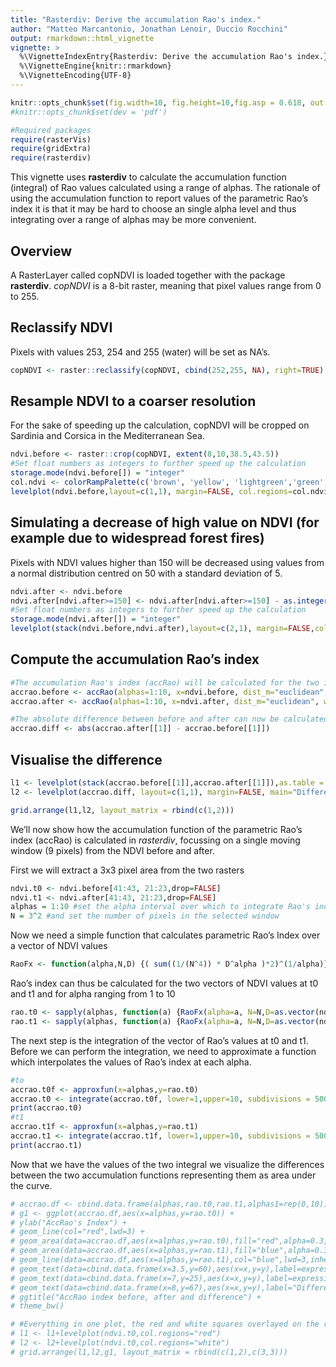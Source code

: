 ```yaml
---
title: "Rasterdiv: Derive the accumulation Rao's index."
author: "Matteo Marcantonio, Jonathan Lenoir, Duccio Rocchini"
output: rmarkdown::html_vignette
vignette: >
  %\VignetteIndexEntry{Rasterdiv: Derive the accumulation Rao's index.}
  %\VignetteEngine{knitr::rmarkdown}
  %\VignetteEncoding{UTF-8}
---
```



```r
knitr::opts_chunk$set(fig.width=10, fig.height=10,fig.asp = 0.618, out.width = "95%", fig.align = "center", fig.dpi = 150, collapse = FALSE, comment = "#") 
#knitr::opts_chunk$set(dev = 'pdf')
```

```r
#Required packages
require(rasterVis)
require(gridExtra)
require(rasterdiv)
```

This vignette uses **rasterdiv** to calculate the accumulation function (integral) of Rao values calculated using a range of alphas. The rationale of using the accumulation function to report values of the parametric Rao's index it is that it may be hard to choose an single alpha level and thus integrating over a range of alphas may be more convenient.

## Overview
A RasterLayer called copNDVI is loaded together with the package **rasterdiv**. *copNDVI* is a 8-bit raster, meaning that pixel values range from 0 to 255.

## Reclassify NDVI 
Pixels with values 253, 254 and 255 (water) will be set as NA's.

```r
copNDVI <- raster::reclassify(copNDVI, cbind(252,255, NA), right=TRUE)
```

## Resample NDVI to a coarser resolution 
For the sake of speeding up the calculation, copNDVI will be cropped on Sardinia and Corsica in the Mediterranean Sea.

```r
ndvi.before <- raster::crop(copNDVI, extent(8,10,38.5,43.5))
#Set float numbers as integers to further speed up the calculation
storage.mode(ndvi.before[]) = "integer"
col.ndvi <- colorRampPalette(c('brown', 'yellow', 'lightgreen','green', "darkgreen"))
levelplot(ndvi.before,layout=c(1,1), margin=FALSE, col.regions=col.ndvi,main="copNDVI cropped")
```

## Simulating a decrease of high value on NDVI (for example due to widespread forest fires) 
Pixels with NDVI values higher than 150 will be decreased using values from a normal distribution centred on 50 with a standard deviation of 5.

```r
ndvi.after <- ndvi.before
ndvi.after[ndvi.after>=150] <- ndvi.after[ndvi.after>=150] - as.integer(rnorm(length(ndvi.after[ndvi.after>=150]),mean=50,sd=5))
#Set float numbers as integers to further speed up the calculation
storage.mode(ndvi.after[]) = "integer"
levelplot(stack(ndvi.before,ndvi.after),layout=c(2,1), margin=FALSE,col.regions=col.ndvi,main="copNDVI", names.attr=c("Before", "After"))
```

## Compute the accumulation Rao's index
```r
#The accumulation Rao's index (accRao) will be calculated for the two images and for each pixel using alphas ranging from 1 to 10.
accrao.before <- accRao(alphas=1:10, x=ndvi.before, dist_m="euclidean", window=3, method="classic", rasterAUC=TRUE, na.tolerance=0.4, np=1)
accrao.after <- accRao(alphas=1:10, x=ndvi.after, dist_m="euclidean", window=3, method="classic", rasterAUC=TRUE, na.tolerance=0.4, np=1)

#The absolute difference between before and after can now be calculated
accrao.diff <- abs(accrao.after[[1]] - accrao.before[[1]])
```

## Visualise the difference
```r
l1 <- levelplot(stack(accrao.before[[1]],accrao.after[[1]]),as.table = T, layout=c(0,2,1), margin=FALSE,col.regions=col.ndvi, names.attr=c("Before", "After"),main="AccRao index from copNDVI")
l2 <- levelplot(accrao.diff, layout=c(1,1), margin=FALSE, main="Difference")

grid.arrange(l1,l2, layout_matrix = rbind(c(1,2)))
```

We'll now show how the accumulation function of the parametric Rao's index (accRao) is calculated in *rasterdiv*, focussing on a single moving window (9 pixels) from the NDVI before and after.

First we will extract a 3x3 pixel area from the two rasters 

```r
ndvi.t0 <- ndvi.before[41:43, 21:23,drop=FALSE]
ndvi.t1 <- ndvi.after[41:43, 21:23,drop=FALSE]
alphas = 1:10 #set the alpha interval over which to integrate Rao's index
N = 3^2 #and set the number of pixels in the selected window
```

Now we need a simple function that calculates parametric Rao's Index over a vector of NDVI values
```r
RaoFx <- function(alpha,N,D) {( sum((1/(N^4)) * D^alpha )*2)^(1/alpha)}
```

Rao's index can thus be calculated for the two vectors of NDVI values at t0 and t1 and for alpha ranging from 1 to 10
```r
rao.t0 <- sapply(alphas, function(a) {RaoFx(alpha=a, N=N,D=as.vector(ndvi.t0))})
rao.t1 <- sapply(alphas, function(a) {RaoFx(alpha=a, N=N,D=as.vector(ndvi.t1))})
```

The next step is the integration of the vector of Rao's values at t0 and t1. Before we can perform the integration, we need to approximate a function which interpolates the values of Rao's index at each alpha.

```r
#to
accrao.t0f <- approxfun(x=alphas,y=rao.t0)
accrao.t0 <- integrate(accrao.t0f, lower=1,upper=10, subdivisions = 500)
print(accrao.t0)
#t1
accrao.t1f <- approxfun(x=alphas,y=rao.t1)
accrao.t1 <- integrate(accrao.t1f, lower=1,upper=10, subdivisions = 500)
print(accrao.t1)
```

Now that we have the values of the two integral we visualize the differences between the two accumulation functions representing them as area under the curve.

```r
# accrao.df <- cbind.data.frame(alphas,rao.t0,rao.t1,alphas1=rep(0,10))
# g1 <- ggplot(accrao.df,aes(x=alphas,y=rao.t0)) + 
# ylab("AccRao's Index") +
# geom_line(col="red",lwd=3) +
# geom_area(data=accrao.df,aes(x=alphas,y=rao.t0),fill="red",alpha=0.3,inherit.aes=FALSE) +
# geom_area(data=accrao.df,aes(x=alphas,y=rao.t1),fill="blue",alpha=0.3,inherit.aes=FALSE) +
# geom_line(data=accrao.df,aes(x=alphas,y=rao.t1),col="blue",lwd=3,inherit.aes=FALSE) +
# geom_text(data=cbind.data.frame(x=3.5,y=60),aes(x=x,y=y),label=expression(integral((frac(1, N^4) %.% D^alpha)^(frac(1,alpha)) * dx == 456, alpha==0, 10)),col="red",cex=5,inherit.aes=FALSE) +
# geom_text(data=cbind.data.frame(x=7,y=25),aes(x=x,y=y),label=expression(integral((frac(1, N^4) %.% D^alpha)^(frac(1,alpha)) * dx == 343, alpha==0, 10)),col="blue",cex=5,inherit.aes=FALSE) +
# geom_text(data=cbind.data.frame(x=8,y=67),aes(x=x,y=y),label="Difference = 113",col="black",cex=4,angle=20,inherit.aes=FALSE) +
# ggtitle("AccRao index before, after and difference") +
# theme_bw()

# #Everything in one plot, the red and white squares overlayed on the rasters represent the moving window selected for the exercise. 
# l1 <- l1+levelplot(ndvi.t0,col.regions="red")
# l2 <- l2+levelplot(ndvi.t0,col.regions="white")
# grid.arrange(l1,l2,g1, layout_matrix = rbind(c(1,2),c(3,3)))
 ```